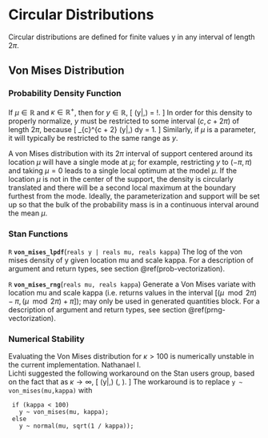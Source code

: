 # Circular Distributions

Circular distributions are defined for finite values y in any interval
of length $2\pi$.

## Von Mises Distribution

### Probability Density Function

If $\mu \in \mathbb{R}$ and $\kappa \in \mathbb{R}^+$, then for $y \in
\mathbb{R}$, \[ \text{VonMises}(y|\mu,\kappa) =
\frac{\exp(\kappa\cos(y-\mu))}{2\pi I_0(\kappa)} \!. \] In order for
this density to properly normalize, $y$ must be restricted to some
interval  $(c, c + 2\pi)$ of length $2 \pi$, because \[ \int_{c}^{c +
2\pi} \text{VonMises}(y|\mu,\kappa) dy = 1. \] Similarly, if $\mu$ is
a parameter, it will typically be restricted to the same range as $y$.

A von Mises distribution with its $2 \pi$ interval of support centered
around its location $\mu$ will have a single mode at $\mu$; for
example, restricting $y$ to $(-\pi,\pi)$ and taking $\mu = 0$ leads to
a single local optimum at the model $\mu$.  If the location $\mu$ is
not in the center of the support, the density is circularly translated
and there will be a second local maximum at the boundary furthest from
the mode.  Ideally, the parameterization and support will be set up so
that the bulk of the probability mass is in a continuous interval
around the mean $\mu$.

### Stan Functions

<!-- von_mises -->
<!-- R; von_mises_lpdf; (reals y | reals mu, reals kappa); -->

`R` **`von_mises_lpdf`**(`reals y | reals mu, reals kappa`)
The log of the von mises density of y given location mu and scale
kappa. For a description of argument and return types, see section
\@ref(prob-vectorization).

<!-- von_mises -->
<!-- R; von_mises_rng; (reals mu, reals kappa); -->

`R` **`von_mises_rng`**(`reals mu, reals kappa`)
Generate a Von Mises variate with location mu and scale kappa (i.e.
returns values in the interval $[(\mu \mod 2\pi)-\pi,(\mu \mod
2\pi)+\pi]$); may only be used in generated quantities block. For a
description of argument and return types, see section
\@ref(prng-vectorization).

### Numerical Stability

Evaluating the Von Mises distribution for $\kappa > 100$ is
numerically unstable in the current implementation.  Nathanael I.\
Lichti suggested the following workaround on the Stan users group,
based on the fact that as $\kappa \rightarrow \infty$, \[
\text{VonMises}(y|\mu,\kappa) \rightarrow \text{Normal}(\mu, \sqrt{1 /
\kappa}). \] The workaround is to replace `y ~ von_mises(mu,kappa)`
with

```
 if (kappa < 100)
   y ~ von_mises(mu, kappa);
 else
   y ~ normal(mu, sqrt(1 / kappa));
 ```


